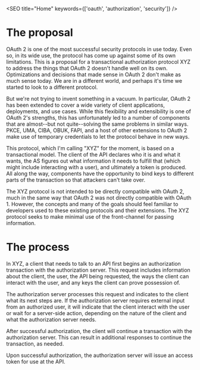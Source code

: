 

<SEO title="Home" keywords={['oauth', 'authorization', 'security']} />

# The proposal

OAuth 2 is one of the most successful security protocols in use today. Even so, in its wide use, the protocol has come up against some of its own limitations. This is a proposal for a transactional authorization protocol XYZ to address the things that OAuth 2 doesn't handle well on its own. Optimizations and decisions that made sense in OAuth 2 don't make as much sense today. We are in a different world, and perhaps it's time we started to look to a different protocol.

But we're not trying to invent something in a vacuum. In particular, OAuth 2 has been extended to cover a wide variety of client applications, deployments, and use cases. While this flexibility and extensibility is one of OAuth 2's strengths, this has unfortunately led to a number of components that are almost--but not quite--solving the same problems in similar ways. PKCE, UMA, CIBA, OBUK, FAPI, and a host of other extensions to OAuth 2 make use of temporary credentials to let the protocol behave in new ways. 

This protocol, which I'm calling "XYZ" for the moment, is based on a transactional model. The client of the API declares who it is and what it wants, the AS figures out what information it needs to fulfill that (which might include interacting with a user), and ultimately a token is produced. All along the way, components have the opportunity to bind keys to different parts of the transaction so that attackers can't take over.

The XYZ protocol is not intended to be directly compatible with OAuth 2, much in the same way that OAuth 2 was not directly compatible with OAuth 1. However, the concepts and many of the goals should feel familiar to developers used to these existing protocols and their extensions. The XYZ protocol seeks to make minimal use of the front-channel for passing information. 

# The process

In XYZ, a client that needs to talk to an API first <Link to="/transactionrequest">begins an authorization transaction</Link> with the authorization server. This request includes information about the client, the user, the API being requested, the ways the client can interact with the user, and any <Link to="/keys">keys the client can prove possession of</Link>.

The authorization server processes this request and indicates to the client what its next steps are. If the authorization server requires external input from an authorized user, it will indicate that the client <Link to="/interaction">interact with the user</Link> or wait for a server-side action, depending on the nature of the client and what the authorization server needs.

After successful authorization, the client will continue a transaction with the authorization server. This can result in additional responses to continue the transaction, as needed.

Upon successful authorization, the authorization server will <Link to="/tokens">issue an access token for use at the API</Link>. 

